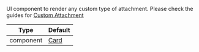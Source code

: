 UI component to render any custom type of attachment. Please check the guides for [Custom Attachment](/reactnative/guides/custom-attachment)

| Type | Default |
| - | - |
| component | [Card](/reactnative/ui-components/card) |
